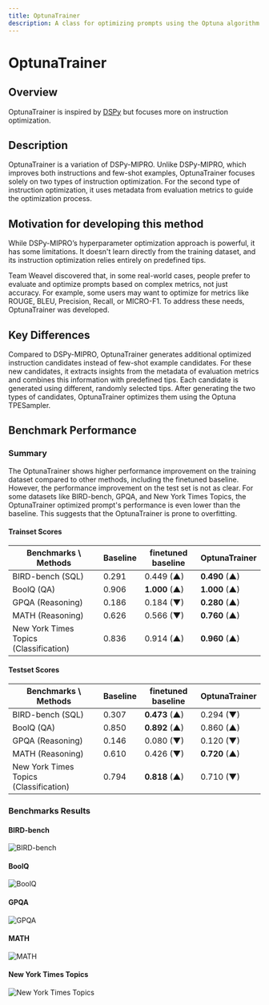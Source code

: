 ```yaml
---
title: OptunaTrainer
description: A class for optimizing prompts using the Optuna algorithm.
---
```


# OptunaTrainer

## Overview

OptunaTrainer is inspired by [DSPy](https://github.com/stanfordnlp/DSPy) but focuses more on instruction optimization.

## Description

OptunaTrainer is a variation of DSPy-MIPRO. Unlike DSPy-MIPRO, which improves both instructions and few-shot examples, OptunaTrainer focuses solely on two types of instruction optimization. For the second type of instruction optimization, it uses metadata from evaluation metrics to guide the optimization process.

## Motivation for developing this method

While DSPy-MIPRO’s hyperparameter optimization approach is powerful, it has some limitations. It doesn't learn directly from the training dataset, and its instruction optimization relies entirely on predefined tips.

Team Weavel discovered that, in some real-world cases, people prefer to evaluate and optimize prompts based on complex metrics, not just accuracy. For example, some users may want to optimize for metrics like ROUGE, BLEU, Precision, Recall, or MICRO-F1. To address these needs, OptunaTrainer was developed.

## Key Differences

Compared to DSPy-MIPRO, OptunaTrainer generates additional optimized instruction candidates instead of few-shot example candidates. For these new candidates, it extracts insights from the metadata of evaluation metrics and combines this information with predefined tips. Each candidate is generated using different, randomly selected tips. After generating the two types of candidates, OptunaTrainer optimizes them using the Optuna TPESampler.

## Benchmark Performance

### Summary

The OptunaTrainer shows higher performance improvement on the training dataset compared to other methods, including the finetuned baseline.
However, the performance improvement on the test set is not as clear.
For some datasets like BIRD-bench, GPQA, and New York Times Topics, the OptunaTrainer optimized prompt's performance is even lower than the baseline. This suggests that the OptunaTrainer is prone to overfitting.

#### Trainset Scores

| Benchmarks \ Methods                   | Baseline | finetuned baseline | OptunaTrainer |
| -------------------------------------- | -------- | ------------------ | ------------- |
| BIRD-bench (SQL)                       | 0.291    | 0.449 (▲)          | **0.490** (▲) |
| BoolQ (QA)                             | 0.906    | **1.000** (▲)      | **1.000** (▲) |
| GPQA (Reasoning)                       | 0.186    | 0.184 (▼)          | **0.280** (▲) |
| MATH (Reasoning)                       | 0.626    | 0.566 (▼)          | **0.760** (▲) |
| New York Times Topics (Classification) | 0.836    | 0.914 (▲)          | **0.960** (▲) |

#### Testset Scores

| Benchmarks \ Methods                   | Baseline | finetuned baseline | OptunaTrainer |
| -------------------------------------- | -------- | ------------------ | ------------- |
| BIRD-bench (SQL)                       | 0.307    | **0.473** (▲)      | 0.294 (▼)     |
| BoolQ (QA)                             | 0.850    | **0.892** (▲)      | 0.860 (▲)     |
| GPQA (Reasoning)                       | 0.146    | 0.080 (▼)          | 0.120 (▼)     |
| MATH (Reasoning)                       | 0.610    | 0.426 (▼)          | **0.720** (▲) |
| New York Times Topics (Classification) | 0.794    | **0.818** (▲)      | 0.710 (▼)     |

### Benchmarks Results

#### BIRD-bench

![BIRD-bench](https://github.com/weavel-ai/Ape/blob/main/images/trainer/community/optuna/bird_bench_result.png?raw=true)

#### BoolQ

![BoolQ](https://github.com/weavel-ai/Ape/blob/main/images/trainer/community/optuna/boolq_result.png?raw=true)

#### GPQA

![GPQA](https://github.com/weavel-ai/Ape/blob/main/images/trainer/community/optuna/gpqa_result.png?raw=true)

#### MATH

![MATH](https://github.com/weavel-ai/Ape/blob/main/images/trainer/community/optuna/math_result.png?raw=true)

#### New York Times Topics

![New York Times Topics](https://github.com/weavel-ai/Ape/blob/main/images/trainer/community/optuna/new_york_times_topics_result.png?raw=true)
